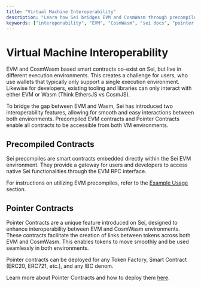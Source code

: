 ```yaml
---
title: "Virtual Machine Interoperability"
description: "Learn how Sei bridges EVM and CosmWasm through precompiles and pointer contracts. Unlock seamless cross-VM interactions for tokens and contracts."
keywords: ["interoperability", "EVM", "CosmWasm", "sei docs", "pointer contracts"]
---
```



# Virtual Machine Interoperability

EVM and CosmWasm based smart contracts co-exist on Sei, but live in different execution environments.
This creates a challenge for users, who use wallets that typically only support a single execution environment.
Likewise for developers, existing tooling and libraries can only interact with either EVM or Wasm (Think EthersJS vs CosmJS).

To bridge the gap between EVM and Wasm, Sei has introduced two interoperability features, allowing for smooth and easy interactions between both environments.
Precompiled EVM contracts and Pointer Contracts enable all contracts to be accessible from both VM environments.

<ImageWithCaption img={interoperability} alt='Interoperability' caption='Enabling seamless access to all tokens and contracts on Sei' />

## Precompiled Contracts

Sei precompiles are smart contracts embedded directly within the Sei EVM environment. 
They provide a gateway for users and developers to access native Sei functionalities through the EVM RPC interface.

For instructions on utilizing EVM precompiles, refer to the [Example Usage](./precompiles/example-usage.mdx) section.

## Pointer Contracts

Pointer Contracts are a unique feature introduced on Sei, designed to enhance interoperability between EVM and CosmWasm environments.
These contracts facilitate the creation of links between tokens across both EVM and CosmWasm.
This enables tokens to move smoothly and be used seamlessly in both environments.

Pointer contracts can be deployed for any Token Factory, Smart Contract (ERC20, ERC721, etc.), and any IBC denom.

Learn more about Pointer Contracts and how to deploy them [here](../../dev-tutorials/pointer-contracts.mdx).
